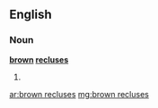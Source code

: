==English==

===Noun===
'''[[brown]] [[recluse]]s'''

# {{plural of|[[brown recluse]]}}

[[ar:brown recluses]]
[[mg:brown recluses]]